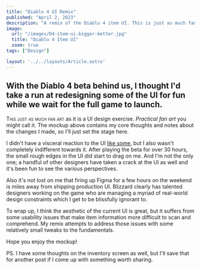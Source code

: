 ```yaml
---
title: "Diablo 4 UI Remix"
published: "April 2, 2023"
description: "A remix of the Diablo 4 item UI. This is just as much fan art as it is any sort of a serious UI design exercise."
image:
  url: "/images/D4-item-ui-bigger-better.jpg"
  title: "Diablo 4 Item UI"
  zoom: true
tags: ["Design"]

layout: '../../layouts/Article.astro'
---
```



## With the Diablo 4 beta behind us, I thought I'd take a run at redesigning some of the UI for fun while we wait for the full game to launch.

<span class="smallcaps">This just as much fan art</span> as it is a UI design exercise. _Practical fan art_ you might call it. The mockup above contains my core thoughts and notes about the changes I made, so I'll just set the stage here.

I didn't have a visceral reaction to the UI [like some](https://www.youtube.com/watch?v=37gTTnYhTs0&t=1157s), but I also wasn't completely indifferent towards it. After playing the beta for over 30 hours, the small rough edges in the UI did start to drag on me. And I'm not the only one; a handful of other designers have taken a crack at the UI as well and it's been fun to see the various perspectives. 

Also it's not lost on me that firing up Figma for a few hours on the weekend is miles away from shipping production UI. Blizzard clearly has talented designers working on the game who are managing a myriad of real-world design constraints which I get to be blissfully ignorant to.

To wrap up, I think the aesthetic of the current UI is great, but it suffers from some usability issues that make item information more difficult to scan and comprehend. My remix attempts to address those issues with some relatively small tweaks to the fundamentals.

Hope you enjoy the mockup!

<div class="h-px w-full bg-cartridge-500 my-8"></div>

PS. I have some thoughts on the inventory screen as well, but I'll save that for another post if I come up with something worth sharing.